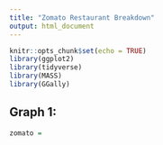 ```yaml
---
title: "Zomato Restaurant Breakdown"
output: html_document
---
```


```r
knitr::opts_chunk$set(echo = TRUE)
library(ggplot2)
library(tidyverse)
library(MASS)
library(GGally)
```

## Graph 1: 


```r
zomato = 
```

